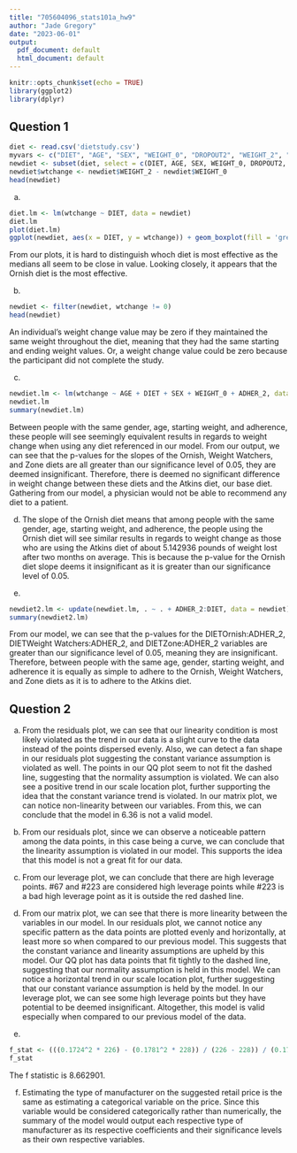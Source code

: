 ```yaml
---
title: "705604096_stats101a_hw9"
author: "Jade Gregory"
date: "2023-06-01"
output:
  pdf_document: default
  html_document: default
---
```


```r
knitr::opts_chunk$set(echo = TRUE)
library(ggplot2)
library(dplyr)
```

## Question 1
```r
diet <- read.csv('dietstudy.csv')
myvars <- c("DIET", "AGE", "SEX", "WEIGHT_0", "DROPOUT2", "WEIGHT_2", "ADHER_2")
newdiet <- subset(diet, select = c(DIET, AGE, SEX, WEIGHT_0, DROPOUT2, WEIGHT_2, ADHER_2))
newdiet$wtchange <- newdiet$WEIGHT_2 - newdiet$WEIGHT_0
head(newdiet)
```

a)
```r
diet.lm <- lm(wtchange ~ DIET, data = newdiet)
diet.lm
plot(diet.lm)
ggplot(newdiet, aes(x = DIET, y = wtchange)) + geom_boxplot(fill = 'green')
```


From our plots, it is hard to distinguish whoch diet is most effective as the medians all seem to be close in value. Looking closely, it appears that the Ornish diet is the most effective. 

b)
```r
newdiet <- filter(newdiet, wtchange != 0)
head(newdiet)
```

An individual's weight change value may be zero if they maintained the same weight throughout the diet, meaning that they had the same starting and ending weight values. Or, a weight change value could be zero because the participant did not complete the study.

c)
```r
newdiet.lm <- lm(wtchange ~ AGE + DIET + SEX + WEIGHT_0 + ADHER_2, data = newdiet)
newdiet.lm
summary(newdiet.lm)
```

Between people with the same gender, age, starting weight, and adherence, these people will see seemingly equivalent results in regards to weight change when using any diet referenced in our model. From our output, we can see that the p-values for the slopes of the Ornish, Weight Watchers, and Zone diets are all greater than our significance level of 0.05, they are deemed insignificant. Therefore, there is deemed no significant difference in weight change between these diets and the Atkins diet, our base diet. Gathering from our model, a physician would not be able to recommend any diet to a patient. 


d)
The slope of the Ornish diet means that among people with the same gender, age, starting weight, and adherence, the people using the Ornish diet will see similar results in regards to weight change as those who are using the Atkins diet of about 5.142936 pounds of weight lost after two months on average. This is because the p-value for the Ornish diet slope deems it insignificant as it is greater than our significance level of 0.05.

e)
```r
newdiet2.lm <- update(newdiet.lm, . ~ . + ADHER_2:DIET, data = newdiet)
summary(newdiet2.lm)
```

From our model, we can see that the p-values for the DIETOrnish:ADHER_2, DIETWeight Watchers:ADHER_2, and DIETZone:ADHER_2 variables are greater than our significance level of 0.05, meaning they are insignificant. Therefore, between people with the same age, gender, starting weight, and adherence it is equally as simple to adhere to the Ornish, Weight Watchers, and Zone diets as it is to adhere to the Atkins diet.

## Question 2
a)
From the residuals plot, we can see that our linearity condition is most likely violated as the trend in our data is a slight curve to the data instead of the points dispersed evenly. Also, we can detect a fan shape in our residuals plot suggesting the constant variance assumption is violated as well. The points in our QQ plot seem to not fit the dashed line, suggesting that the normality assumption is violated. We can also see a positive trend in our scale location plot, further supporting the idea that the constant variance trend is violated. In our matrix plot, we can notice non-linearity between our variables. From this, we can conclude that the model in 6.36 is not a valid model.

b)
From our residuals plot, since we can observe a noticeable pattern among the data points, in this case being a curve, we can conclude that the linearity assumption is violated in our model. This supports the idea that this model is not a great fit for our data.

c)
From our leverage plot, we can conclude that there are high leverage points. #67 and #223 are considered high leverage points while #223 is a bad high leverage point as it is outside the red dashed line.

d)
From our matrix plot, we can see that there is more linearity between the variables in our model. In our residuals plot, we cannot notice any specific pattern as the data points are plotted evenly and horizontally, at least more so when compared to our previous model. This suggests that the constant variance and linearity assumptions are upheld by this model. Our QQ plot has data points that fit tightly to the dashed line, suggesting that our normality assumption is held in this model. We can notice a horizontal trend in our scale location plot, further suggesting that our constant variance assumption is held by the model. In our leverage plot, we can see some high leverage points but they have potential to be deemed insignificant. Altogether, this model is valid especially when compared to our previous model of the data.

e)
```r
f_stat <- (((0.1724^2 * 226) - (0.1781^2 * 228)) / (226 - 228)) / (0.1724^2)
f_stat
```

The f statistic is 8.662901.

f)
Estimating the type of manufacturer on the suggested retail price is the same as estimating a categorical variable on the price. Since this variable would be considered categorically rather than numerically, the summary of the model would output each respective type of manufacturer as its respective coefficients and their significance levels as their own respective variables. 


